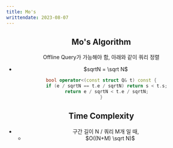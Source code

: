 ```yaml
---
title: Mo's
writtendate: 2023-08-07
---
```


<Header />


## Mo's Algorithm
Offline Query가 가능해야 함, 아래와 같이 쿼리 정렬
- $sqrtN = \sqrt N$
```cpp
bool operator<(const struct Q& t) const {
    if (e / sqrtN == t.e / sqrtN) return s < t.s;
    return e / sqrtN < t.e / sqrtN;
}
```

## Time Complexity

- 구간 길이 N / 쿼리 M개 일 때,
    - $O((N+M) \sqrt N)$

<Comment />
